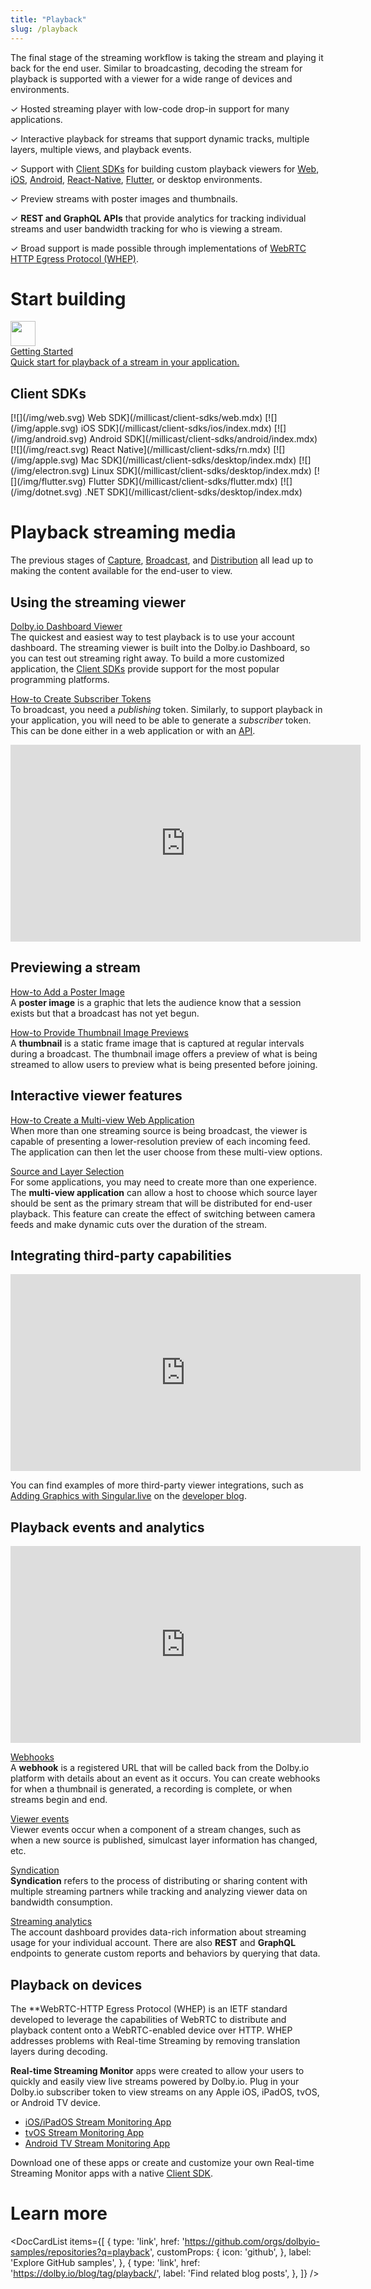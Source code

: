 ```yaml
---
title: "Playback"
slug: /playback
---
```



The final stage of the streaming workflow is taking the stream and playing it back for the end user. Similar to broadcasting, decoding the stream for playback is supported with a viewer for a wide range of devices and environments.

<div style={{marginLeft: "20px"}}>

✓ Hosted streaming player with low-code drop-in support for many applications.

✓ Interactive playback for streams that support dynamic tracks, multiple layers, multiple views, and playback events.

✓ Support with [Client SDKs](/millicast/client-sdks/index.mdx) for building custom playback viewers for [Web](/millicast/client-sdks/web.mdx), [iOS](/millicast/client-sdks/ios/index.mdx), [Android](/millicast/client-sdks/android/index.mdx), [React-Native](/millicast/client-sdks/rn.mdx), [Flutter](/millicast/client-sdks/flutter.mdx), or desktop environments.

✓ Preview streams with poster images and thumbnails.

✓ **REST and GraphQL APIs** that provide analytics for tracking individual streams and user bandwidth tracking for who is viewing a stream.

✓ Broad support is made possible through implementations of [WebRTC HTTP Egress Protocol (WHEP)](https://dolby.io/blog/what-is-whep-intro-to-webrtc-streaming-part-2/).

</div>

# Start building

<div class="dolbyio-cards-container" style={{width: "50%"}}>

  <a class="dolbyio-card dolbyio-card-1" href="/streaming-apis/docs/getting-started">
    <div class="dolbyio-card-image">
      <img width="40px" class="dolbyio-card-svg-icon" src="https://files.readme.io/dde6508-GettingStarted-default.svg"/>
    </div>
    <div class="dolbyio-card-header">Getting Started</div>
    <div class="dolbyio-card-description">
      Quick start for playback of a stream in your application.
    </div>
  </a>

</div>

## Client SDKs


<IconGrid>
  <IconGridButton>[![](/img/web.svg) Web SDK](/millicast/client-sdks/web.mdx)</IconGridButton>
  <IconGridButton>[![](/img/apple.svg) iOS SDK](/millicast/client-sdks/ios/index.mdx)</IconGridButton>
  <IconGridButton>[![](/img/android.svg) Android SDK](/millicast/client-sdks/android/index.mdx)</IconGridButton>
  <IconGridButton>[![](/img/react.svg) React Native](/millicast/client-sdks/rn.mdx)</IconGridButton>
  <IconGridButton>[![](/img/apple.svg) Mac SDK](/millicast/client-sdks/desktop/index.mdx)</IconGridButton>
  <IconGridButton>[![](/img/electron.svg) Linux SDK](/millicast/client-sdks/desktop/index.mdx)</IconGridButton>
  <IconGridButton>[![](/img/flutter.svg) Flutter SDK](/millicast/client-sdks/flutter.mdx)</IconGridButton>
  <IconGridButton>[![](/img/dotnet.svg) .NET SDK](/millicast/client-sdks/desktop/index.mdx)</IconGridButton>
</IconGrid>

# Playback streaming media

The previous stages of [Capture](/millicast/capture/index.mdx), [Broadcast](/millicast/broadcast/index.mdx), and [Distribution](/millicast/distribution/index.mdx) all lead up to making the content available for the end-user to view.

## Using the streaming viewer

[Dolby.io Dashboard Viewer](/millicast/streaming-dashboard/how-to-broadcast-in-dashboard.md)<br/>
The quickest and easiest way to test playback is to use your account dashboard. The streaming viewer is built into the Dolby.io Dashboard, so you can test out streaming right away. To build a more customized application, the [Client SDKs](/millicast/client-sdks/index.mdx) provide support for the most popular programming platforms.

[How-to Create Subscriber Tokens](/millicast/streaming-dashboard/subscribe-tokens.md)<br/>
To broadcast, you need a _publishing_ token. Similarly, to support playback in your application, you will need to be able to generate a _subscriber_ token. This can be done either in a web application or with an [API](/millicast/distribution/access-control/index.md).

<div className="youtube-container">
	<iframe width="560" height="315" src="https://www.youtube.com/embed/Tj4miDHMwSI" title="YouTube video player" frameborder="0" allow="accelerometer; autoplay; clipboard-write; encrypted-media; gyroscope; picture-in-picture; web-share" allowfullscreen></iframe>
</div>


## Previewing a stream

[How-to Add a Poster Image](/millicast/playback/customize-your-player.md)<br/>
A **poster image** is a graphic that lets the audience know that a session exists but that a broadcast has not yet begun.

[How-to Provide Thumbnail Image Previews](/millicast/webhooks/thumbnail-webhooks.md)<br/>
A **thumbnail** is a static frame image that is captured at regular intervals during a broadcast. The thumbnail image offers a preview of what is being streamed to allow users to preview what is being presented before joining.

## Interactive viewer features

[How-to Create a Multi-view Web Application](/millicast/playback/multiview.md)<br/>
When more than one streaming source is being broadcast, the viewer is capable of presenting a lower-resolution preview of each incoming feed. The application can then let the user choose from these multi-view options.

[Source and Layer Selection](/millicast/playback/source-and-layer-selection.md)<br/>
For some applications, you may need to create more than one experience. The **multi-view application** can allow a host to choose which source layer should be sent as the primary stream that will be distributed for end-user playback. This feature can create the effect of switching between camera feeds and make dynamic cuts over the duration of the stream.

## Integrating third-party capabilities

<div className="youtube-container">
	<iframe width="560" height="315" src="https://www.youtube.com/embed/MrCbnQ0NyaM" title="YouTube video player" frameborder="0" allow="accelerometer; autoplay; clipboard-write; encrypted-media; gyroscope; picture-in-picture; web-share" allowfullscreen></iframe>
</div>


You can find examples of more third-party viewer integrations, such as [Adding Graphics with Singular.live](https://dolby.io/blog/adding-real-time-graphics-to-your-webrtc-stream-with-singular-live/) on the [developer blog](https://dolby.io/blog/category/streaming/).

## Playback events and analytics

<div className="youtube-container">
	<iframe width="560" height="315" src="https://www.youtube.com/embed/v45XTACc5D8" title="YouTube video player" frameborder="0" allow="accelerometer; autoplay; clipboard-write; encrypted-media; gyroscope; picture-in-picture; web-share" allowfullscreen></iframe>
</div>


[Webhooks](/millicast/webhooks/index.md)<br/>
A **webhook** is a registered URL that will be called back from the Dolby.io platform with details about an event as it occurs. You can create webhooks for when a thumbnail is generated, a recording is complete, or when streams begin and end.

[Viewer events](/millicast/playback/viewer-events.md)<br/>
Viewer events occur when a component of a stream changes, such as when a new source is published, simulcast layer information has changed, etc.

[Syndication](https://dolby-io.readme.io/streaming-apis/docs/syndication)<br/>
**Syndication** refers to the process of distributing or sharing content with multiple streaming partners while tracking and analyzing viewer data on bandwidth consumption.

[Streaming analytics](/millicast/analytics/index.md)<br/>
The account dashboard provides data-rich information about streaming usage for your individual account. There are also **REST** and **GraphQL** endpoints to generate custom reports and behaviors by querying that data.

## Playback on devices

The **WebRTC-HTTP Egress Protocol (WHEP) is an IETF standard developed to leverage the capabilities of WebRTC to distribute and playback content onto a WebRTC-enabled device over HTTP. WHEP addresses problems with Real-time Streaming by removing translation layers during decoding.

 **Real-time Streaming Monitor** apps were created to allow your users to quickly and easily view live streams powered by Dolby.io. Plug in your Dolby.io subscriber token to view streams on any Apple iOS, iPadOS, tvOS, or Android TV device.

- [iOS/iPadOS Stream Monitoring App](https://dolby.io/project-gallery/real-time-streaming-monitor-apps/)
- [tvOS Stream Monitoring App](https://dolby.io/project-gallery/real-time-streaming-monitor-apps/)
- [Android TV Stream Monitoring App](https://dolby.io/project-gallery/real-time-streaming-monitor-apps/)

Download one of these apps or create and customize your own Real-time Streaming Monitor apps with a native [Client SDK](/millicast/client-sdks/index.mdx).

# Learn more

<DocCardList
  items={[
    {
      type: 'link',
      href: 'https://github.com/orgs/dolbyio-samples/repositories?q=playback',
      customProps: {
        icon: 'github',
      },
      label: 'Explore GitHub samples',
    },
    {
      type: 'link',
      href: 'https://dolby.io/blog/tag/playback/',
      label: 'Find related blog posts',
    },
  ]}
/>

